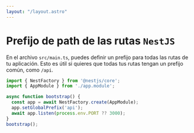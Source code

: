 ```yaml
---
layout: "/layout.astro"
---
```


# Prefijo de path de las rutas ``NestJS``

En el archivo `src/main.ts`, puedes definir un prefijo para todas las rutas de tu aplicación. Esto es útil si quieres que todas tus rutas tengan un prefijo común, como `/api`.

```typescript
import { NestFactory } from '@nestjs/core';
import { AppModule } from './app.module';

async function bootstrap() {
  const app = await NestFactory.create(AppModule);
  app.setGlobalPrefix('api');
  await app.listen(process.env.PORT ?? 3000);
}
bootstrap();
```